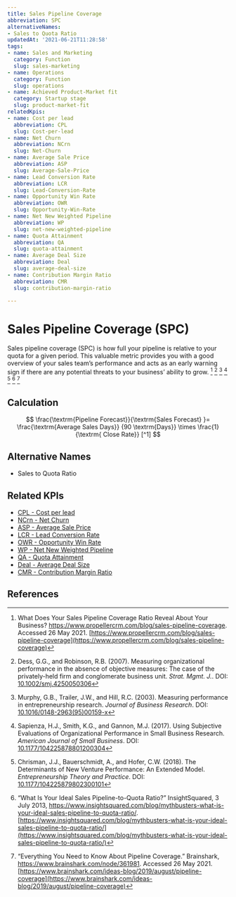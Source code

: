 ```yaml
---
title: Sales Pipeline Coverage
abbreviation: SPC
alternativeNames:
- Sales to Quota Ratio
updatedAt: '2021-06-21T11:28:58'
tags:
- name: Sales and Marketing
  category: Function
  slug: sales-marketing
- name: Operations
  category: Function
  slug: operations
- name: Achieved Product-Market fit
  category: Startup stage
  slug: product-market-fit
relatedKpis:
- name: Cost per lead
  abbreviation: CPL
  slug: Cost-per-lead
- name: Net Churn
  abbreviation: NCrn
  slug: Net-Churn
- name: Average Sale Price
  abbreviation: ASP
  slug: Average-Sale-Price
- name: Lead Conversion Rate
  abbreviation: LCR
  slug: Lead-Conversion-Rate
- name: Opportunity Win Rate
  abbreviation: OWR
  slug: Opportunity-Win-Rate
- name: Net New Weighted Pipeline
  abbreviation: WP
  slug: net-new-weighted-pipeline
- name: Quota Attainment
  abbreviation: QA
  slug: quota-attainment
- name: Average Deal Size
  abbreviation: Deal
  slug: average-deal-size
- name: Contribution Margin Ratio
  abbreviation: CMR
  slug: contribution-margin-ratio

---
```


# Sales Pipeline Coverage (SPC)

Sales pipeline coverage (SPC) is how full your pipeline is relative to your quota for a given period. This valuable metric provides you with a good overview of your sales team’s performance and acts as an early warning sign if there are any potential threats to your business’ ability to grow. [^1] [^4] [^5] [^6] [^7] [^2] [^3]

## Calculation

$$
\frac{\textrm{Pipeline Forecast}}{\textrm{Sales Forecast} }= \frac{\textrm{Average Sales Days}} {90 \textrm{Days}} \times \frac{1}{\textrm{ Close Rate}} [^1]
$$



## Alternative Names

- Sales to Quota Ratio

## Related KPIs

- [CPL - Cost per lead](/en/kpis/Cost-per-lead)
- [NCrn - Net Churn](/en/kpis/Net-Churn)
- [ASP - Average Sale Price](/en/kpis/Average-Sale-Price)
- [LCR - Lead Conversion Rate](/en/kpis/Lead-Conversion-Rate)
- [OWR - Opportunity Win Rate](/en/kpis/Opportunity-Win-Rate)
- [WP - Net New Weighted Pipeline](/en/kpis/net-new-weighted-pipeline)
- [QA - Quota Attainment](/en/kpis/quota-attainment)
- [Deal - Average Deal Size](/en/kpis/average-deal-size)
- [CMR - Contribution Margin Ratio](/en/kpis/contribution-margin-ratio)

## References

[^1]: What Does Your Sales Pipeline Coverage Ratio Reveal About Your Business? https://www.propellercrm.com/blog/sales-pipeline-coverage. Accessed 26 May 2021. [https://www.propellercrm.com/blog/sales-pipeline-coverage](https://www.propellercrm.com/blog/sales-pipeline-coverage)
[^2]: “What Is Your Ideal Sales Pipeline-to-Quota Ratio?” InsightSquared, 3 July 2013, https://www.insightsquared.com/blog/mythbusters-what-is-your-ideal-sales-pipeline-to-quota-ratio/. [https://www.insightsquared.com/blog/mythbusters-what-is-your-ideal-sales-pipeline-to-quota-ratio/](https://www.insightsquared.com/blog/mythbusters-what-is-your-ideal-sales-pipeline-to-quota-ratio/)
[^3]: “Everything You Need to Know About Pipeline Coverage.” Brainshark, https://www.brainshark.com/node/361981. Accessed 26 May 2021. [https://www.brainshark.com/ideas-blog/2019/august/pipeline-coverage](https://www.brainshark.com/ideas-blog/2019/august/pipeline-coverage)
[^4]: Dess, G.G., and Robinson, R.B. (2007). Measuring organizational performance in the absence of objective measures: The case of the privately-held firm and conglomerate business unit. *Strat. Mgmt. J.*. DOI: [10.1002/smj.4250050306](https://doi.org/10.1002/smj.4250050306)
[^5]: Murphy, G.B., Trailer, J.W., and Hill, R.C. (2003). Measuring performance in entrepreneurship research. *Journal of Business Research*. DOI: [10.1016/0148-2963(95)00159-x](https://doi.org/10.1016/0148-2963(95)00159-x)
[^6]: Sapienza, H.J., Smith, K.G., and Gannon, M.J. (2017). Using Subjective Evaluations of Organizational Performance in Small Business Research. *American Journal of Small Business*. DOI: [10.1177/104225878801200304](https://doi.org/10.1177/104225878801200304)
[^7]: Chrisman, J.J., Bauerschmidt, A., and Hofer, C.W. (2018). The Determinants of New Venture Performance: An Extended Model. *Entrepreneurship Theory and Practice*. DOI: [10.1177/104225879802300101](https://doi.org/10.1177/104225879802300101)
[^8]: What Does Your Sales Pipeline Coverage Ratio Reveal About Your Business? https://www.propellercrm.com/blog/sales-pipeline-coverage. Accessed 26 May 2021. [https://www.propellercrm.com/blog/sales-pipeline-coverage](https://www.propellercrm.com/blog/sales-pipeline-coverage)
